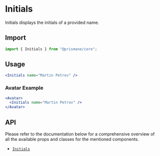 # Initials

Initials displays the initials of a provided name.

## Import

```js
import { Initials } from "@prismane/core";
```

## Usage

```jsx
<Initials name="Martin Petrov" />
```

### Avatar Example

```jsx
<Avatar>
  <Initials name="Martin Petrov" />
</Avatar>
```

## API

Please refer to the documentation below for a comprehensive overview of all the available props and classes for the mentioned components.

- [`Initials`](/docs/components-api/initials-api)
